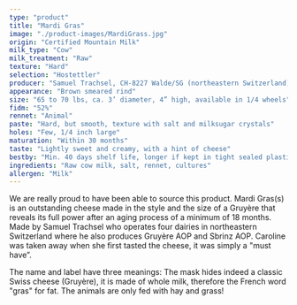 ```yaml
---
type: "product"
title: "Mardi Gras"
image: "./product-images/MardiGrass.jpg"
origin: "Certified Mountain Milk"
milk_type: "Cow"
milk_treatment: "Raw"
texture: "Hard"
selection: "Hostettler"
producer: "Samuel Trachsel, CH-8227 Walde/SG (northeastern Switzerland)"
appearance: "Brown smeared rind"
size: "65 to 70 lbs, ca. 3’ diameter, 4” high, available in 1/4 wheels"
fidm: "52%"
rennet: "Animal"
paste: "Hard, but smooth, texture with salt and milksugar crystals"
holes: "Few, 1/4 inch large"
maturation: "Within 30 months"
taste: "Lightly sweet and creamy, with a hint of cheese"
bestby: "Min. 40 days shelf life, longer if kept in tight sealed plastic"
ingredients: "Raw cow milk, salt, rennet, cultures"
allergen: "Milk"
---
```


We are really proud to have been able to source this product. Mardi Gras(s) is an outstanding cheese made in the style and the size of a Gruyère that reveals its full power after an aging process of a minimum of 18 months. Made by Samuel Trachsel who operates four dairies in northeastern Switzerland where he also produces Gruyère AOP and Sbrinz AOP. Caroline was taken away when she first tasted the cheese, it was simply a "must have”.

The name and label have three meanings: The mask hides indeed a classic Swiss cheese (Gruyère), it is made of whole milk, therefore the French word "gras" for fat. The animals are only fed with hay and grass!